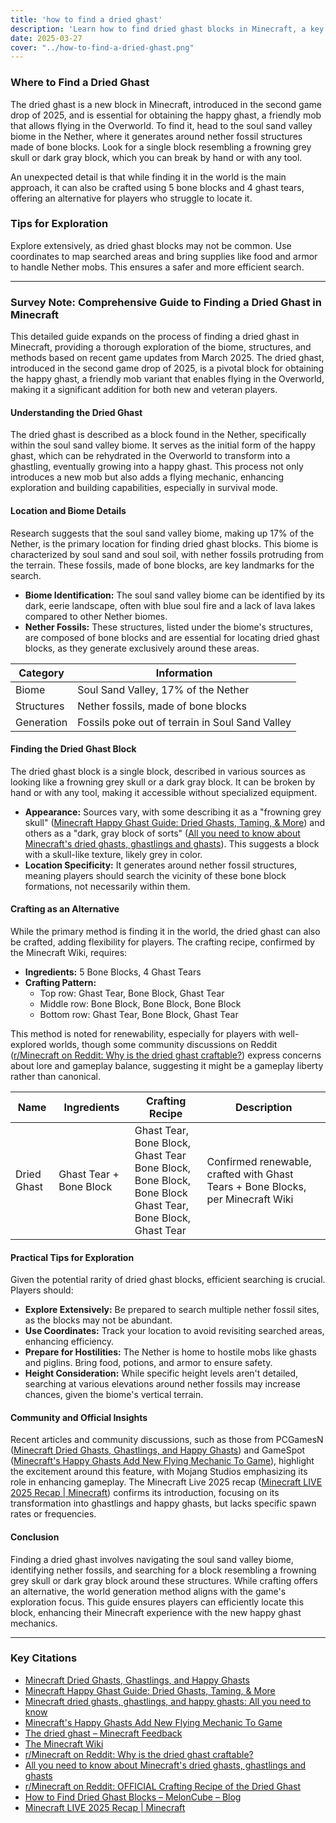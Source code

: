 ```yaml
---
title: 'how to find a dried ghast'
description: 'Learn how to find dried ghast blocks in Minecraft, a key item introduced in 2025 for obtaining the happy ghast. Discover both natural generation in the Nether and crafting methods with bone blocks and ghast tears.'
date: 2025-03-27
cover: "../how-to-find-a-dried-ghast.png"
---
```



### Where to Find a Dried Ghast
The dried ghast is a new block in Minecraft, introduced in the second game drop of 2025, and is essential for obtaining the happy ghast, a friendly mob that allows flying in the Overworld. To find it, head to the soul sand valley biome in the Nether, where it generates around nether fossil structures made of bone blocks. Look for a single block resembling a frowning grey skull or dark gray block, which you can break by hand or with any tool. 

An unexpected detail is that while finding it in the world is the main approach, it can also be crafted using 5 bone blocks and 4 ghast tears, offering an alternative for players who struggle to locate it.

### Tips for Exploration
Explore extensively, as dried ghast blocks may not be common. Use coordinates to map searched areas and bring supplies like food and armor to handle Nether mobs. This ensures a safer and more efficient search.

---

### Survey Note: Comprehensive Guide to Finding a Dried Ghast in Minecraft

This detailed guide expands on the process of finding a dried ghast in Minecraft, providing a thorough exploration of the biome, structures, and methods based on recent game updates from March 2025. The dried ghast, introduced in the second game drop of 2025, is a pivotal block for obtaining the happy ghast, a friendly mob variant that enables flying in the Overworld, making it a significant addition for both new and veteran players.

#### Understanding the Dried Ghast
The dried ghast is described as a block found in the Nether, specifically within the soul sand valley biome. It serves as the initial form of the happy ghast, which can be rehydrated in the Overworld to transform into a ghastling, eventually growing into a happy ghast. This process not only introduces a new mob but also adds a flying mechanic, enhancing exploration and building capabilities, especially in survival mode.

#### Location and Biome Details
Research suggests that the soul sand valley biome, making up 17% of the Nether, is the primary location for finding dried ghast blocks. This biome is characterized by soul sand and soul soil, with nether fossils protruding from the terrain. These fossils, made of bone blocks, are key landmarks for the search.

- **Biome Identification:** The soul sand valley biome can be identified by its dark, eerie landscape, often with blue soul fire and a lack of lava lakes compared to other Nether biomes.
- **Nether Fossils:** These structures, listed under the biome's structures, are composed of bone blocks and are essential for locating dried ghast blocks, as they generate exclusively around these areas.

| Category       | Information                                      |
|----------------|--------------------------------------------------|
| Biome          | Soul Sand Valley, 17% of the Nether              |
| Structures     | Nether fossils, made of bone blocks              |
| Generation     | Fossils poke out of terrain in Soul Sand Valley  |

#### Finding the Dried Ghast Block
The dried ghast block is a single block, described in various sources as looking like a frowning grey skull or a dark gray block. It can be broken by hand or with any tool, making it accessible without specialized equipment.

- **Appearance:** Sources vary, with some describing it as a "frowning grey skull" ([Minecraft Happy Ghast Guide: Dried Ghasts, Taming, & More](https://www.bisecthosting.com/blog/minecraft-happy-ghast-guide-dried-ghasts-taming-more)) and others as a "dark, gray block of sorts" ([All you need to know about Minecraft's dried ghasts, ghastlings and ghasts](https://www.thebackdash.com/gaming/all-you-need-to-know-about-minecrafts-dried-ghasts-ghastlings-and-ghasts)). This suggests a block with a skull-like texture, likely grey in color.
- **Location Specificity:** It generates around nether fossil structures, meaning players should search the vicinity of these bone block formations, not necessarily within them.

#### Crafting as an Alternative
While the primary method is finding it in the world, the dried ghast can also be crafted, adding flexibility for players. The crafting recipe, confirmed by the Minecraft Wiki, requires:

- **Ingredients:** 5 Bone Blocks, 4 Ghast Tears
- **Crafting Pattern:** 
  - Top row: Ghast Tear, Bone Block, Ghast Tear
  - Middle row: Bone Block, Bone Block, Bone Block
  - Bottom row: Ghast Tear, Bone Block, Ghast Tear

This method is noted for renewability, especially for players with well-explored worlds, though some community discussions on Reddit ([r/Minecraft on Reddit: Why is the dried ghast craftable?](https://www.reddit.com/r/Minecraft/comments/1jieys4/why_is_the_dried_ghast_craftable/)) express concerns about lore and gameplay balance, suggesting it might be a gameplay liberty rather than canonical.

| Name         | Ingredients               | Crafting Recipe                                      | Description                                                                 |
|--------------|---------------------------|-----------------------------------------------------|-----------------------------------------------------------------------------|
| Dried Ghast  | Ghast Tear + Bone Block   | Ghast Tear, Bone Block, Ghast Tear<br/>Bone Block, Bone Block, Bone Block<br/>Ghast Tear, Bone Block, Ghast Tear | Confirmed renewable, crafted with Ghast Tears + Bone Blocks, per Minecraft Wiki |

#### Practical Tips for Exploration
Given the potential rarity of dried ghast blocks, efficient searching is crucial. Players should:

- **Explore Extensively:** Be prepared to search multiple nether fossil sites, as the blocks may not be abundant.
- **Use Coordinates:** Track your location to avoid revisiting searched areas, enhancing efficiency.
- **Prepare for Hostilities:** The Nether is home to hostile mobs like ghasts and piglins. Bring food, potions, and armor to ensure safety.
- **Height Consideration:** While specific height levels aren't detailed, searching at various elevations around nether fossils may increase chances, given the biome's vertical terrain.

#### Community and Official Insights
Recent articles and community discussions, such as those from PCGamesN ([Minecraft Dried Ghasts, Ghastlings, and Happy Ghasts](https://www.pcgamesn.com/minecraft/dried-happy-ghasts-ghastlings)) and GameSpot ([Minecraft's Happy Ghasts Add New Flying Mechanic To Game](https://www.gamespot.com/articles/minecrafts-happy-ghasts-add-new-flying-mechanic-to-game/1100-6530284/)), highlight the excitement around this feature, with Mojang Studios emphasizing its role in enhancing gameplay. The Minecraft Live 2025 recap ([Minecraft LIVE 2025 Recap | Minecraft](https://www.minecraft.net/en-us/article/minecraft-live-2025-recap)) confirms its introduction, focusing on its transformation into ghastlings and happy ghasts, but lacks specific spawn rates or frequencies.

#### Conclusion
Finding a dried ghast involves navigating the soul sand valley biome, identifying nether fossils, and searching for a block resembling a frowning grey skull or dark gray block around these structures. While crafting offers an alternative, the world generation method aligns with the game's exploration focus. This guide ensures players can efficiently locate this block, enhancing their Minecraft experience with the new happy ghast mechanics.

---

### Key Citations
- [Minecraft Dried Ghasts, Ghastlings, and Happy Ghasts](https://www.pcgamesn.com/minecraft/dried-happy-ghasts-ghastlings)
- [Minecraft Happy Ghast Guide: Dried Ghasts, Taming, & More](https://www.bisecthosting.com/blog/minecraft-happy-ghast-guide-dried-ghasts-taming-more)
- [Minecraft dried ghasts, ghastlings, and happy ghasts: All you need to know](https://www.sportskeeda.com/minecraft/minecraft-dried-ghasts-ghastlings-happy-ghasts-all-need-know)
- [Minecraft's Happy Ghasts Add New Flying Mechanic To Game](https://www.gamespot.com/articles/minecrafts-happy-ghasts-add-new-flying-mechanic-to-game/1100-6530284/)
- [The dried ghast – Minecraft Feedback](https://feedback.minecraft.net/hc/en-us/community/posts/35245027627277-The-dried-ghast)
- [The Minecraft Wiki](https://minecraft.wiki/)
- [r/Minecraft on Reddit: Why is the dried ghast craftable?](https://www.reddit.com/r/Minecraft/comments/1jieys4/why_is_the_dried_ghast_craftable/)
- [All you need to know about Minecraft's dried ghasts, ghastlings and ghasts](https://www.thebackdash.com/gaming/all-you-need-to-know-about-minecrafts-dried-ghasts-ghastlings-and-ghasts)
- [r/Minecraft on Reddit: OFFICIAL Crafting Recipe of the Dried Ghast](https://www.reddit.com/r/Minecraft/comments/1jihygw/official_crafting_recipe_of_the_dried_ghast_via/)
- [How to Find Dried Ghast Blocks – MelonCube – Blog](https://www.meloncube.net/blog/how-to-find-dried-ghast-blocks/)
- [Minecraft LIVE 2025 Recap | Minecraft](https://www.minecraft.net/en-us/article/minecraft-live-2025-recap)